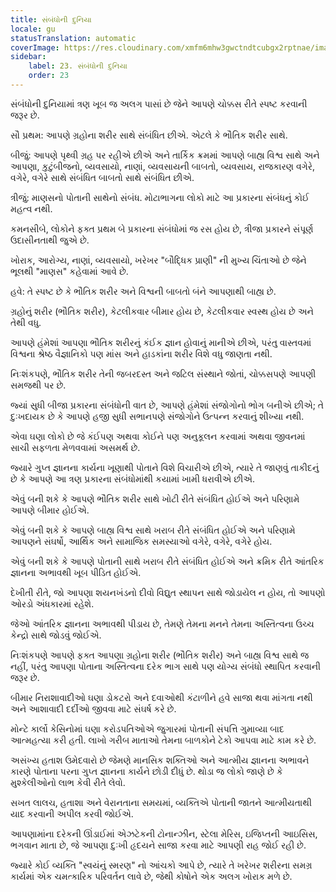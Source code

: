 ```yaml
---
title: સંબંધોની દુનિયા
locale: gu
statusTranslation: automatic
coverImage: https://res.cloudinary.com/xmfm6mhw3gwctndtcubgx2rptnae/image/upload/v1740468922/small_cover_tratado_de_psicologia_revolucionaria_a4c0dca4e0.webp
sidebar:
    label: 23. સંબંધોની દુનિયા
    order: 23
---
```

સંબંધોની દુનિયામાં ત્રણ ખૂબ જ અલગ પાસાં છે જેને આપણે ચોક્કસ રીતે સ્પષ્ટ કરવાની જરૂર છે.

સૌ પ્રથમ: આપણે ગ્રહોના શરીર સાથે સંબંધિત છીએ. એટલે કે ભૌતિક શરીર સાથે.

બીજું: આપણે પૃથ્વી ગ્રહ પર રહીએ છીએ અને તાર્કિક ક્રમમાં આપણે બાહ્ય વિશ્વ સાથે અને આપણા, કુટુંબીજનો, વ્યવસાયો, નાણાં, વ્યવસાયની બાબતો, વ્યવસાય, રાજકારણ વગેરે, વગેરે, વગેરે સાથે સંબંધિત બાબતો સાથે સંબંધિત છીએ.

ત્રીજું: માણસનો પોતાની સાથેનો સંબંધ. મોટાભાગના લોકો માટે આ પ્રકારના સંબંધનું કોઈ મહત્વ નથી.

કમનસીબે, લોકોને ફક્ત પ્રથમ બે પ્રકારના સંબંધોમાં જ રસ હોય છે, ત્રીજા પ્રકારને સંપૂર્ણ ઉદાસીનતાથી જુએ છે.

ખોરાક, આરોગ્ય, નાણાં, વ્યવસાયો, ખરેખર "બૌદ્ધિક પ્રાણી" ની મુખ્ય ચિંતાઓ છે જેને ભૂલથી "માણસ" કહેવામાં આવે છે.

હવે: તે સ્પષ્ટ છે કે ભૌતિક શરીર અને વિશ્વની બાબતો બંને આપણાથી બાહ્ય છે.

ગ્રહોનું શરીર (ભૌતિક શરીર), કેટલીકવાર બીમાર હોય છે, કેટલીકવાર સ્વસ્થ હોય છે અને તેથી વધુ.

આપણે હંમેશાં આપણા ભૌતિક શરીરનું કંઈક જ્ઞાન હોવાનું માનીએ છીએ, પરંતુ વાસ્તવમાં વિશ્વના શ્રેષ્ઠ વૈજ્ઞાનિકો પણ માંસ અને હાડકાંના શરીર વિશે વધુ જાણતા નથી.

નિઃશંકપણે, ભૌતિક શરીર તેની જબરદસ્ત અને જટિલ સંસ્થાને જોતાં, ચોક્કસપણે આપણી સમજથી પર છે.

જ્યાં સુધી બીજા પ્રકારના સંબંધોની વાત છે, આપણે હંમેશાં સંજોગોનો ભોગ બનીએ છીએ; તે દુઃખદાયક છે કે આપણે હજી સુધી સભાનપણે સંજોગોને ઉત્પન્ન કરવાનું શીખ્યા નથી.

એવા ઘણા લોકો છે જે કંઈપણ અથવા કોઈને પણ અનુકૂલન કરવામાં અથવા જીવનમાં સાચી સફળતા મેળવવામાં અસમર્થ છે.

જ્યારે ગુપ્ત જ્ઞાનના કાર્યના ખૂણાથી પોતાને વિશે વિચારીએ છીએ, ત્યારે તે જાણવું તાકીદનું છે કે આપણે આ ત્રણ પ્રકારના સંબંધોમાંથી કયામાં ખામી ધરાવીએ છીએ.

એવું બની શકે કે આપણે ભૌતિક શરીર સાથે ખોટી રીતે સંબંધિત હોઈએ અને પરિણામે આપણે બીમાર હોઈએ.

એવું બની શકે કે આપણે બાહ્ય વિશ્વ સાથે ખરાબ રીતે સંબંધિત હોઈએ અને પરિણામે આપણને સંઘર્ષો, આર્થિક અને સામાજિક સમસ્યાઓ વગેરે, વગેરે, વગેરે હોય.

એવું બની શકે કે આપણે પોતાની સાથે ખરાબ રીતે સંબંધિત હોઈએ અને ક્રમિક રીતે આંતરિક જ્ઞાનના અભાવથી ખૂબ પીડિત હોઈએ.

દેખીતી રીતે, જો આપણા શયનખંડનો દીવો વિદ્યુત સ્થાપન સાથે જોડાયેલ ન હોય, તો આપણો ઓરડો અંધકારમાં રહેશે.

જેઓ આંતરિક જ્ઞાનના અભાવથી પીડાય છે, તેમણે તેમના મનને તેમના અસ્તિત્વના ઉચ્ચ કેન્દ્રો સાથે જોડવું જોઈએ.

નિઃશંકપણે આપણે ફક્ત આપણા ગ્રહોના શરીર (ભૌતિક શરીર) અને બાહ્ય વિશ્વ સાથે જ નહીં, પરંતુ આપણા પોતાના અસ્તિત્વના દરેક ભાગ સાથે પણ યોગ્ય સંબંધો સ્થાપિત કરવાની જરૂર છે.

બીમાર નિરાશાવાદીઓ ઘણા ડોકટરો અને દવાઓથી કંટાળીને હવે સાજા થવા માંગતા નથી અને આશાવાદી દર્દીઓ જીવવા માટે સંઘર્ષ કરે છે.

મોન્ટે કાર્લો કેસિનોમાં ઘણા કરોડપતિઓએ જુગારમાં પોતાની સંપત્તિ ગુમાવ્યા બાદ આત્મહત્યા કરી હતી. લાખો ગરીબ માતાઓ તેમના બાળકોને ટેકો આપવા માટે કામ કરે છે.

અસંખ્ય હતાશ ઉમેદવારો છે જેમણે માનસિક શક્તિઓ અને આત્મીય જ્ઞાનના અભાવને કારણે પોતાના પરના ગુપ્ત જ્ઞાનના કાર્યને છોડી દીધું છે. થોડા જ લોકો જાણે છે કે મુશ્કેલીઓનો લાભ કેવી રીતે લેવો.

સખત લાલચ, હતાશા અને વેરાનતાના સમયમાં, વ્યક્તિએ પોતાની જાતને આત્મીયતાથી યાદ કરવાની અપીલ કરવી જોઈએ.

આપણામાંના દરેકની ઊંડાઈમાં એઝટેકની ટોનાન્ઝીન, સ્ટેલા મેરિસ, ઇજિપ્તની આઇસિસ, ભગવાન માતા છે, જે આપણા દુઃખી હૃદયને સાજા કરવા માટે આપણી રાહ જોઈ રહી છે.

જ્યારે કોઈ વ્યક્તિ "સ્વયંનું સ્મરણ" નો આંચકો આપે છે, ત્યારે તે ખરેખર શરીરના સમગ્ર કાર્યમાં એક ચમત્કારિક પરિવર્તન લાવે છે, જેથી કોષોને એક અલગ ખોરાક મળે છે.


